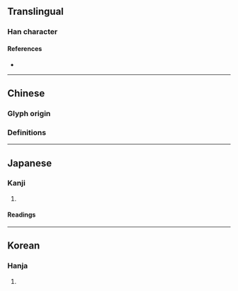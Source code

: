 {{also|剿}}
{{character info/new}}
==Translingual==

===Han character===
{{Han char|rn=19|rad=力|as=11|sn=13|four=24927|canj=VDKS|ids=⿰巢力}}

====References====
* {{Han ref|kx=0149.090|dkj=02426|dj=0337.020|hdz=10379.130|uh=52E6|ud=21222|bh=B6D3|bd=46803}}

----

==Chinese==

===Glyph origin===
{{Han etym}}

===Definitions===
{{zh-see|剿|v}}

----

==Japanese==

===Kanji===
{{ja-kanji|grade=|rs=力11}}

# {{defn|lang=ja|sort=力11}}

====Readings====
{{ja-readings
|goon=しょう<せう
|kanon=しょう<せう, そう<さう
|kun=つか-れる, つく-す}}

----

==Korean==

===Hanja===
{{ko-hanja|hangeul=초}}

# {{defn|lang=ko|sort=力11}}